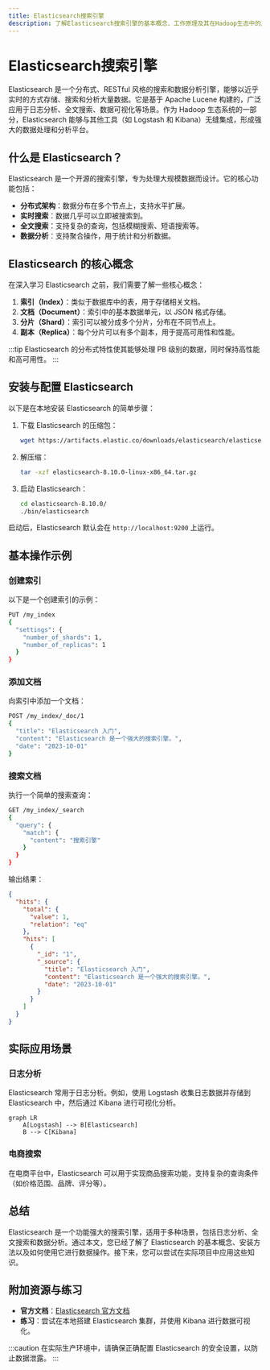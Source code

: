 ```yaml
---
title: Elasticsearch搜索引擎
description: 了解Elasticsearch搜索引擎的基本概念、工作原理及其在Hadoop生态中的应用。本文适合初学者，包含代码示例和实际案例。
---
```


# Elasticsearch搜索引擎

Elasticsearch 是一个分布式、RESTful 风格的搜索和数据分析引擎，能够以近乎实时的方式存储、搜索和分析大量数据。它是基于 Apache Lucene 构建的，广泛应用于日志分析、全文搜索、数据可视化等场景。作为 Hadoop 生态系统的一部分，Elasticsearch 能够与其他工具（如 Logstash 和 Kibana）无缝集成，形成强大的数据处理和分析平台。

## 什么是 Elasticsearch？

Elasticsearch 是一个开源的搜索引擎，专为处理大规模数据而设计。它的核心功能包括：

- **分布式架构**：数据分布在多个节点上，支持水平扩展。
- **实时搜索**：数据几乎可以立即被搜索到。
- **全文搜索**：支持复杂的查询，包括模糊搜索、短语搜索等。
- **数据分析**：支持聚合操作，用于统计和分析数据。

## Elasticsearch 的核心概念

在深入学习 Elasticsearch 之前，我们需要了解一些核心概念：

1. **索引（Index）**：类似于数据库中的表，用于存储相关文档。
2. **文档（Document）**：索引中的基本数据单元，以 JSON 格式存储。
3. **分片（Shard）**：索引可以被分成多个分片，分布在不同节点上。
4. **副本（Replica）**：每个分片可以有多个副本，用于提高可用性和性能。

:::tip
Elasticsearch 的分布式特性使其能够处理 PB 级别的数据，同时保持高性能和高可用性。
:::

## 安装与配置 Elasticsearch

以下是在本地安装 Elasticsearch 的简单步骤：

1. 下载 Elasticsearch 的压缩包：
   ```bash
   wget https://artifacts.elastic.co/downloads/elasticsearch/elasticsearch-8.10.0-linux-x86_64.tar.gz
   ```
2. 解压缩：
   ```bash
   tar -xzf elasticsearch-8.10.0-linux-x86_64.tar.gz
   ```
3. 启动 Elasticsearch：
   ```bash
   cd elasticsearch-8.10.0/
   ./bin/elasticsearch
   ```

启动后，Elasticsearch 默认会在 `http://localhost:9200` 上运行。

## 基本操作示例

### 创建索引

以下是一个创建索引的示例：

```bash
PUT /my_index
{
  "settings": {
    "number_of_shards": 1,
    "number_of_replicas": 1
  }
}
```

### 添加文档

向索引中添加一个文档：

```bash
POST /my_index/_doc/1
{
  "title": "Elasticsearch 入门",
  "content": "Elasticsearch 是一个强大的搜索引擎。",
  "date": "2023-10-01"
}
```

### 搜索文档

执行一个简单的搜索查询：

```bash
GET /my_index/_search
{
  "query": {
    "match": {
      "content": "搜索引擎"
    }
  }
}
```

输出结果：

```json
{
  "hits": {
    "total": {
      "value": 1,
      "relation": "eq"
    },
    "hits": [
      {
        "_id": "1",
        "_source": {
          "title": "Elasticsearch 入门",
          "content": "Elasticsearch 是一个强大的搜索引擎。",
          "date": "2023-10-01"
        }
      }
    ]
  }
}
```

## 实际应用场景

### 日志分析

Elasticsearch 常用于日志分析。例如，使用 Logstash 收集日志数据并存储到 Elasticsearch 中，然后通过 Kibana 进行可视化分析。

```mermaid
graph LR
    A[Logstash] --> B[Elasticsearch]
    B --> C[Kibana]
```

### 电商搜索

在电商平台中，Elasticsearch 可以用于实现商品搜索功能，支持复杂的查询条件（如价格范围、品牌、评分等）。

## 总结

Elasticsearch 是一个功能强大的搜索引擎，适用于多种场景，包括日志分析、全文搜索和数据分析。通过本文，您已经了解了 Elasticsearch 的基本概念、安装方法以及如何使用它进行数据操作。接下来，您可以尝试在实际项目中应用这些知识。

## 附加资源与练习

- **官方文档**：[Elasticsearch 官方文档](https://www.elastic.co/guide/en/elasticsearch/reference/current/index.html)
- **练习**：尝试在本地搭建 Elasticsearch 集群，并使用 Kibana 进行数据可视化。

:::caution
在实际生产环境中，请确保正确配置 Elasticsearch 的安全设置，以防止数据泄露。
:::